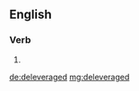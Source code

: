 ==English==

===Verb===
{{head|en}}

# {{en-past of|deleverage}}

[[de:deleveraged]]
[[mg:deleveraged]]